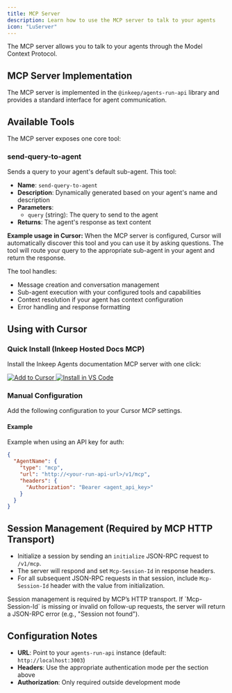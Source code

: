 ```yaml
---
title: MCP Server
description: Learn how to use the MCP server to talk to your agents
icon: "LuServer"
---
```


The MCP server allows you to talk to your agents through the Model Context Protocol.

<Snippet file="auth/RunApiAuthModes.mdx" />

## MCP Server Implementation

The MCP server is implemented in the `@inkeep/agents-run-api` library and provides a standard interface for agent communication.

## Available Tools

The MCP server exposes one core tool:

### send-query-to-agent

Sends a query to your agent's default sub-agent. This tool:

- **Name**: `send-query-to-agent`
- **Description**: Dynamically generated based on your agent's name and description
- **Parameters**:
  - `query` (string): The query to send to the agent
- **Returns**: The agent's response as text content

**Example usage in Cursor:**
When the MCP server is configured, Cursor will automatically discover this tool and you can use it by asking questions. The tool will route your query to the appropriate sub-agent in your agent and return the response.

The tool handles:

- Message creation and conversation management
- Sub-agent execution with your configured tools and capabilities
- Context resolution if your agent has context configuration
- Error handling and response formatting

## Using with Cursor

### Quick Install (Inkeep Hosted Docs MCP)

Install the Inkeep Agents documentation MCP server with one click:

<div style={{ display: 'flex', gap: '10px', marginBottom: '16px', flexWrap: 'wrap' }}>
  <a href="cursor://anysphere.cursor-deeplink/mcp/install?name=inkeep-agents&config=eyJ1cmwiOiJodHRwczovL2FnZW50cy5pbmtlZXAuY29tL21jcCJ9">
    <img src="https://cursor.com/deeplink/mcp-install-dark.png" alt="Add to Cursor" style={{ height: '40px' }} />
  </a>
  <a href="vscode:mcp/install?%7B%22name%22%3A%22inkeep-agents%22%2C%22type%22%3A%22sse%22%2C%22url%22%3A%22https%3A%2F%2Fagents.inkeep.com%2Fmcp%22%7D">
    <img src="https://img.shields.io/badge/VS_Code-Install_Inkeep_Agents-0098FF?style=flat-square&logo=visualstudiocode&logoColor=ffffff" alt="Install in VS Code" />
  </a>
</div>

### Manual Configuration

Add the following configuration to your Cursor MCP settings.

#### Example

Example when using an API key for auth:

```json
{
  "AgentName": {
    "type": "mcp",
    "url": "http://<your-run-api-url>/v1/mcp",
    "headers": {
      "Authorization": "Bearer <agent_api_key>"
    }
  }
}
```

## Session Management (Required by MCP HTTP Transport)

- Initialize a session by sending an `initialize` JSON-RPC request to `/v1/mcp`.
- The server will respond and set `Mcp-Session-Id` in response headers.
- For all subsequent JSON-RPC requests in that session, include `Mcp-Session-Id` header with the value from initialization.

<Note>
  Session management is required by MCP’s HTTP transport. If `Mcp-Session-Id` is missing or invalid on follow-up requests, the server will return a JSON-RPC error (e.g., "Session not found").
</Note>

## Configuration Notes

- **URL**: Point to your `agents-run-api` instance (default: `http://localhost:3003`)
- **Headers**: Use the appropriate authentication mode per the section above
- **Authorization**: Only required outside development mode
